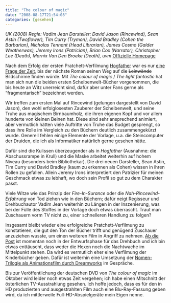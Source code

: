 ```yaml
---
title: "The colour of magic"
date: "2008-08-17T21:54:08"
categories: [gesehen]
---
```


*UK (2008)
Regie: Vadim Jean
Darsteller: David Jason (Rincewind), Sean Astin (Twoflower), Tim Curry (Trymon), David Bradley (Cohen the Barbarian), Nicholas Tennant (Head Librarian), James Cosmo (Galder Weatherwax), Jeremy Irons (Patrician), Brian Cox (Narrator), Christopher Lee (Death), Marnix Van Den Broeke (Death), uvm*
[Offizielle Homepage](http://www.sky.com/magic)

Nach dem Erfolg der ersten Pratchett-Verfilmung [Hogfather](/blog/2007/07/13/terry-pratchetts-hogfather/) war es nur [eine Frage der Zeit](/blog/2007/08/28/terry-pratchett-news/), bis der nächste Roman seinen Weg auf die ~~Leinwände~~ Bildschirme finden würde. Mit *The colour of magic* / *The light fantastic* hat man sich nun die beiden ersten Scheibenwelt-Bücher vorgenommen, die bis heute an Witz unerreicht sind, dafür aber unter Fans gerne als "fragmentarisch" bezeichnet werden.

Wir treffen zum ersten Mal auf Rincewind (gelungen dargestellt von David Jason), den wohl erfolglosesten Zauberer der Scheibenwelt, und seine Truhe aus magischem Birnbaumholz, die ihren eigenen Kopf und vor allem hunderte von kleinen Beinen hat. Diese sind sehr ansprechend animiert, aber vermutlich hätten viele Auftritte von Truhe das Budget gesprengt, so dass ihre Rolle im Vergleich zu den Büchern deutlich zusammengekürzt wurde. Generell fehlen einige Elemente der Vorlage, u.a. die Steincomputer der Druiden, die ich als Informatiker natürlich gerne gesehen hätte.

Dafür sind die Kulissen überzeugender als in *Hogfather* (Ausnahme: die Abschussrampe in Krull) und die Maske arbeitet weiterhin auf hohem Niveau (besonders beim Bibliothekar). Die drei neuen Darsteller, Sean Astin, Tim Curry und David Bradley (kaum zu erkennen als Cohen) wissen in ihren Rollen zu gefallen. Allein Jeremy Irons interpretiert den Patrizier für meinen Geschmack etwas zu lebhaft, wo doch sein Profil so gut zu dem Charakter passt.

Viele Witze wie das Prinzip der *Fire-In-Surance* oder die *Nah-Rincewind-Erfahrung* von Tod ziehen wie in den Büchern; dafür neigt Regisseur und Drehbuchautor Vadim Jean weiterhin zu Längen in der Inszenierung, was bei der Fülle des Stoffes in der Vorlage doch etwas überrascht. Traut man Zuschauern vorm TV nicht zu, einer schnelleren Handlung zu folgen?

Insgesamt bleibt wieder eine erfolgreiche Pratchett-Verfilmung zu konstatieren, die gut den Ton der Bücher trifft und genügend Zuschauer anzuziehen wusste, um einen weiteren Film in Angriff zu nehmen. [Ab die Post](/blog/2005/09/04/ab-die-post/) ist momentan noch in der Entwurfsphase für das Drehbuch und ich bin etwas enttäuscht, dass weder die Hexen noch die Nachtwache im Mittelpunkt stehen. Da wird es vermutlich eher eine Verfilmung der Kinderbücher geben. Dafür ist weiterhin eine Umsetzung der [Nomen-Trilogie als Animationsfilm durch Dreamworks](http://www.ankh-morpork.de/index.php?seite=10&news=279) im Gespräche.

Bis zur Veröffentlichung der deutschen DVD von *The colour of magic* im Oktober wird leider noch etwas Zeit vergehen; ich habe einen Mitschnitt der österlichen TV-Ausstrahlung gesehen. Ich hoffe jedoch, dass es für den in HD produzierten und ausgestrahlten Film auch eine Blu-Ray-Fassung geben wird, da ich mittlerweile Full-HD-Abspielgeräte mein Eigen nenne.

